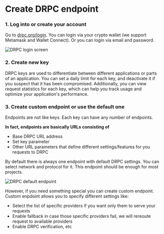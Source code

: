 
# Create DRPC endpoint

### 1. Log into or create your account

Go to [drpc.org/login](https://drpc.org/login).
You can login via your crypto wallet (we support Metamask and Wallet Connect).
Or you can login via email and password.

![DRPC login screen](./login.png)

### 2. Create new key

DRPC keys are used to differentiate between different applications or parts of an application.
You can set a daily limit for each key, and deactivate it if you suspect that it has been compromised.
Additionally, you can view request statistics for each key, which can help you track usage
and optimize your application's performance.

<Demo src="https://demo.arcade.software/GNuAdoqi5Z4QnsZcDukQ?embed" />

### 3. Create custom endpoint or use the default one

Endpoints are not like keys. Each key can have any number of endpoints.

**In fact, endpoints are basically URLs consisting of**

- Base DRPC URL address
- Set key parameter
- Other URL parameters that define different settings/features for you requests to DRPC

By default there is always one endpoint with default DRPC settings. You can select network and protocol for it.
This endpoint should be enough for most projects.

![DRPC default endpoint](./defaultendpoint.png)

However, if you need something special you can create custom endpoint.
Custom enpdoint allows you to specify different settings like:

- Select the list of specific providers if you want only them to serve your requests
- Enable fallback in case those specific providers fail, we will rereoute request to available providers
- Enable DRPC verification, etc

<Demo src="https://demo.arcade.software/yryuplArhsjGzAJ1ep6a?embed" />
